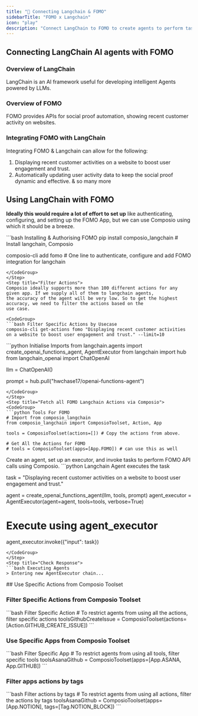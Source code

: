 ```yaml
---
title: "🚀 Connecting Langchain & FOMO"
sidebarTitle: "FOMO x Langchain"
icon: "play"
description: "Connect LangChain to FOMO to create agents to perform tasks using natural language"
---
```


## Connecting LangChain AI agents with FOMO

### Overview of LangChain

LangChain is an AI framework useful for developing intelligent Agents powered by LLMs.

### Overview of FOMO

FOMO provides APIs for social proof automation, showing recent customer activity on websites.

### Integrating FOMO with LangChain

Integrating FOMO & Langchain can allow for the following:

1. Displaying recent customer activities on a website to boost user engagement and trust.
2. Automatically updating user activity data to keep the social proof dynamic and effective.
& so many more

## Using LangChain with FOMO

<Steps>
<Step title="Setting Up the Environment">

**Ideally this would require a lot of effort to set up** like authenticating, configuring, and setting up the FOMO App, but we can use Composio using which it should be a breeze.

<CodeGroup>
```bash Installing & Authorising FOMO
pip install composio_langchain # Install langchain, Composio 

composio-cli add fomo # One line to authenticate, configure and add FOMO integration for langchain
```
</CodeGroup>
</Step>
<Step title="Filter Actions">
Composio ideally supports more than 100 different actions for any given app. If we supply all of them to langchain agents, 
the accuracy of the agent will be very low. So to get the highest accuracy, we need to filter the actions based on the 
use case.

<CodeGroup>
```bash Filter Specific Actions by Usecase
composio-cli get-actions fomo "Displaying recent customer activities on a website to boost user engagement and trust." --limit=10
```
</CodeGroup>

</Step>
<Step title="Import Base Packages">

<CodeGroup>
```python Initialise Imports
from langchain.agents import create_openai_functions_agent, AgentExecutor
from langchain import hub
from langchain_openai import ChatOpenAI


llm = ChatOpenAI()

prompt = hub.pull("hwchase17/openai-functions-agent")
```
</CodeGroup>
</Step>
<Step title="Fetch all FOMO Langchain Actions via Composio">
<CodeGroup>
```python Tools For FOMO
# Import from composio_langchain
from composio_langchain import ComposioToolset, Action, App

tools = ComposioToolset(actions=[]) # Copy the actions from above. 

# Get All the Actions for FOMO
# tools = ComposioToolset(apps=[App.FOMO]) # can use this as well
```
</CodeGroup>
</Step>
<Step title="Execute the Agent">
Create an agent, set up an executor, and invoke tasks to perform FOMO API calls using Composio. 
<CodeGroup>
```python Langchain Agent executes the task

task = "Displaying recent customer activities on a website to boost user engagement and trust."

agent = create_openai_functions_agent(llm, tools, prompt)
agent_executor = AgentExecutor(agent=agent, tools=tools, verbose=True)

# Execute using agent_executor
agent_executor.invoke({"input": task})
```
</CodeGroup>
</Step>
<Step title="Check Response">
```bash Executing Agents
> Entering new AgentExecutor chain...
```
</Step>
</Steps>
## Use Specific Actions from Composio Toolset

### Filter Specific Actions from Composio Toolset

<CodeGroup>
```bash Filter Specific Action
# To restrict agents from using all the actions, filter specific actions
toolsGithubCreateIssue = ComposioToolset(actions=[Action.GITHUB_CREATE_ISSUE])
```
</CodeGroup>

### Use Specific Apps from Composio Toolset
<CodeGroup>
```bash Filter Specific App
# To restrict agents from using all tools, filter specific tools
toolsAsanaGithub = ComposioToolset(apps=[App.ASANA, App.GITHUB])
```
</CodeGroup>

### Filter apps actions by tags 
<CodeGroup>
```bash Filter actions by tags
# To restrict agents from using all actions, filter the actions by tags
toolsAsanaGithub = ComposioToolset(apps=[App.NOTION], tags=[Tag.NOTION_BLOCK])
```
</CodeGroup>

